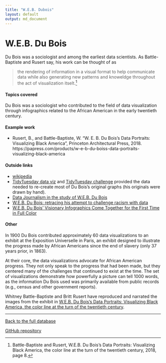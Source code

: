 ```yaml
---
title: "W.E.B. Dubois"
layout: default
output: md_document
---
```


# W.E.B. Du Bois

Du Bois was a sociologist and among the earliest data scientists.  As Battle-Baptiste and Rusert say, his work can be thought of as 

> the rendering of information in a visual format to help communicate data while also generating new patterns and knoweldge throughout the act of visualization itselt.^[Battle-Baptiste and Rusert, W.E.B. Du Bois's Data Portraits: Visualizing Black America, the color line at the turn of the twentieth century, 2018, page 8.]


#### Topics covered

Du Bois was a sociologist who contributed to the field of data visualization through infographics related to the African American in the early twentieth century.

#### Example work

* Rusert, B., and Battle-Baptiste, W. "W. E. B. Du Bois's Data Portraits: Visualizing Black America", Princeton Architectural Press, 2018. https://papress.com/products/w-e-b-du-boiss-data-portraits-visualizing-black-america

#### Outside links

* [wikipedia](https://en.wikipedia.org/wiki/W._E._B._Du_Bois)
* [TidyTuesday data viz](https://github.com/rfordatascience/tidytuesday/tree/master/data/2021/2021-02-16) and [TidyTuesday challenge](https://github.com/rfordatascience/tidytuesday/tree/master/data/2021/2021-06-15) provided the data needed to re-create most of Du Bois's original graphs (his originals were drawn by hand).
* [Data Journalism in the study of W.E.B. Du Bois](https://medium.com/nightingale/data-journalism-in-the-study-of-w-e-b-du-bois-the-negro-problem-part-2-of-4-e5ea9b976adc)
* [W.E.B. Du Bois: retracing his attempt to challenge racism with data](https://www.theguardian.com/world/2017/feb/14/web-du-bois-racism-data-paris-african-americans-jobs)
* [W.E.B. Du Bois’ Visionary Infographics Come Together for the First Time in Full Color](https://www.smithsonianmag.com/history/first-time-together-and-color-book-displays-web-du-bois-visionary-infographics-180970826/)


####  Other

In 1900 Du Bois contributed approximately 60 data visualizations to an exhibit at the Exposition Universelle in Paris, an exhibit designed to illustrate the progress made by African Americans since the end of slavery (only 37 years prior, in 1863).

At their core, the data visualizations advocate for African American progress.
They not only speak to the progress that had been made, but they centered many of the challenges that continued to exist at the time.
The set of visualizations demonstrate how powerfully a picture can tell 1000 words, as the information Du Bois used was primarily available from public records (e.g., census and other government reports).

Whitney Battle-Baptiste and Britt Rusert have reproduced and narrated the images from the exhibit in [W.E.B. Du Bois's Data Portraits: Visualizing Black America, the color line at the turn of the twentieth century](https://papress.com/products/w-e-b-du-boiss-data-portraits-visualizing-black-america).


----------------------

[Back to the full database](https://hardin47.github.io/CURV/)

[GitHub repository](https://github.com/hardin47/CURV/)